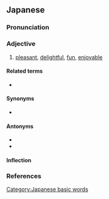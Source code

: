 ==Japanese==
{{ja-kanjitab|たの|yomi=k}}

===Pronunciation===
{{ja-pron|yomi=k|たのしい|acc=3|acc_ref=DJR,NHK}}

===Adjective===
{{ja-adj|kyu=樂しい|infl=i|たのしい}}

# [[pleasant]], [[delightful]], [[fun]], [[enjoyable]]

====Related terms====
* {{ja-r|楽しむ|たのしむ}}

====Synonyms====
* {{ja-r|面白い|おもしろい|gloss=fun, interesting}}

====Antonyms====
* {{ja-r|苦しい|くるし.い}}
* {{ja-r|つまらない}}

====Inflection====
{{ja-i|たのし}}

===References===
<references/>

[[Category:Japanese basic words]]